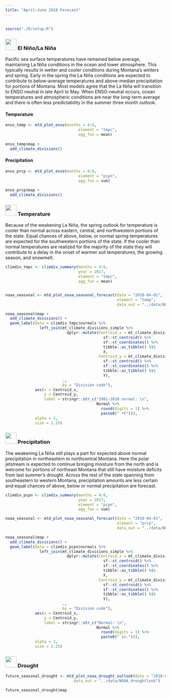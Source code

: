 ```yaml
---
title: "April–June 2018 Forecast"
---
```


## {- .tabset .tabset-fade .tabset-pills}

```r
source("./R/setup.R")
```

### <img src="icons/enso.svg" width="35px"/> El Niño/La Niña {-}

Pacific sea surface temperatures have remained below average, maintaining La Niña conditions in the ocean and lower atmosphere. This typically results in wetter and cooler conditions during Montana’s winters and spring. Early in the spring the La Niña conditions are expected to contribute to below-average temperatures and above-median precipitation for portions of Montana. Most models agree that the La Niña will transition to ENSO neutral in late April to May. When ENSO-neutral occurs, ocean temperatures and atmospheric conditions are near the long-term average and there is often less predictability in the summer three month outlook. 

#### Temperature {-}
```r


enso_temp <- mtd_plot_enso(months = 4:6,
                                element = "tmpc",
                                agg_fun = mean)
 
enso_temp$map +
  add_climate_divisions()
```

#### Precipitation {-}
```r

enso_prcp <- mtd_plot_enso(months = 4:6,
                                element = "pcpn",
                                agg_fun = sum)
 
enso_prcp$map +
  add_climate_divisions()
```


### <img src="icons/temperature.svg" width="35px"/> Temperature {-}

Because of the weakening La Niña, the spring outlook for temperature is cooler than normal across eastern, central, and northwestern portions of the state. Equal chances of above, below, or normal spring temperatures are expected for the southwestern portions of the state. If the cooler than normal temperatures are realized for the majority of the state they will contribute to a delay in the onset of warmer soil temperatures, the growing season, and snowmelt. 

```r

climdiv_tmpc <- climdiv_summary(months = 4:6,
                                year = 2017,
                                element = "tmpc",
                                agg_fun = mean)


noaa_seasonal <- mtd_plot_noaa_seasonal_forecast(date = "2018-04-01",
                                                 element = "temp",
                                                 data_out = "../data/NOAA_seasonal")

noaa_seasonal$map +
  add_climate_divisions() +
  geom_label(data = climdiv_tmpc$normals %>%
               left_join(mt_climate_divisions_simple %>%
                           dplyr::mutate(Centroid_x = mt_climate_divisions_simple %>%
                                           sf::st_centroid() %>%
                                           sf::st_coordinates() %>%
                                           tibble::as_tibble() %$%
                                           X,
                                         Centroid_y = mt_climate_divisions_simple %>%
                                           sf::st_centroid() %>%
                                           sf::st_coordinates() %>%
                                           tibble::as_tibble() %$%
                                           Y),
                         .,
                         by = "Division code"),
             aes(x = Centroid_x,
                 y = Centroid_y,
                 label = stringr::str_c("1981-2010 normal: \n",
                                        Normal %>%
                                          round(digits = 1) %>%
                                          paste0(" ºF"))),
             alpha = 1,
             size = 2.25)

```

### <img src="icons/precipitation.svg" width="35px"/> Precipitation {-}
The weakening La Niña still plays a part for expected above normal precipitation in northeastern to northcentral Montana. Here the polar jetstream is expected to continue bringing moisture from the north and is welcome for portions of northeast Montana that still have moisture deficits from last summer’s drought. Across the rest of the state spanning from southeastern to western Montana, precipitation amounts are less certain and equal chances of above, below or normal precipitation are forecast.

```r

climdiv_pcpn <- climdiv_summary(months = 4:6,
                                year = 2017,
                                element = "pcpn",
                                agg_fun = sum)

noaa_seasonal <- mtd_plot_noaa_seasonal_forecast(date = "2018-04-01",
                                                 element = "prcp",
                                                 data_out = "../data/NOAA_seasonal")

noaa_seasonal$map +
  add_climate_divisions() +
  geom_label(data = climdiv_pcpn$normals %>%
               left_join(mt_climate_divisions_simple %>%
                           dplyr::mutate(Centroid_x = mt_climate_divisions_simple %>%
                                           sf::st_centroid() %>%
                                           sf::st_coordinates() %>%
                                           tibble::as_tibble() %$%
                                           X,
                                         Centroid_y = mt_climate_divisions_simple %>%
                                           sf::st_centroid() %>%
                                           sf::st_coordinates() %>%
                                           tibble::as_tibble() %$%
                                           Y),
                         .,
                         by = "Division code"),
             aes(x = Centroid_x,
                 y = Centroid_y,
                 label = stringr::str_c("Normal: \n",
                                        Normal %>%
                                          round(digits = 1) %>%
                                          paste0(" in."))),
             alpha = 1,
             size = 2.25)

```

### <img src="icons/drought.svg" width="35px"/> Drought {-}

```r

future_seasonal_drought <- mtd_plot_noaa_drought_outlook(date = "2018-04-01",
                              data_out = "../data/NOAA_droughtlook")

future_seasonal_drought$map
```

